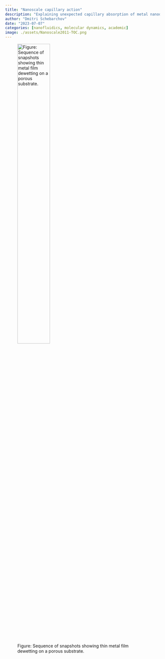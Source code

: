 ```yaml
---
title: "Nanoscale capillary action"
description: "Explaining unexpected capillary absorption of metal nanodroplets, using molecular dynamics simulation and thermodynamic modelling."
author: "Dmitri Schebarchov"
date: "2023-07-07"
categories: [nanofluidics, molecular dynamics, academic]
image: ./assets/Nanoscale2011-TOC.png
---
```



![Figure: Sequence of snapshots showing thin metal film dewetting on a porous substrate.](./assets/Nanoscale2013-TOC.png){fig-align="left" width=50%}


